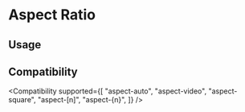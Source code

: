 
# Aspect Ratio

## Usage

<Usage />

## Compatibility

<Compatibility
  supported={[
    "aspect-auto",
    "aspect-video",
    "aspect-square",
    "aspect-[n]",
    "aspect-{n}",
  ]}
/>
